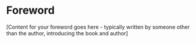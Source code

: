 # Foreword {.unnumbered}

[Content for your foreword goes here - typically written by someone other than the author, introducing the book and author]